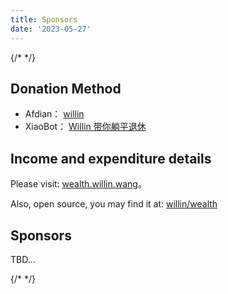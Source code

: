 ```yaml
---
title: Sponsors
date: '2023-05-27'
---
```


{/* <Invoices lang='en' /> */}

## Donation Method

- Afdian： [willin](https://afdian.net/a/willin)
- XiaoBot： [Willin 带你躺平退休](https://xiaobot.net/p/willin)

## Income and expenditure details

Please visit: [wealth.willin.wang](https://wealth.willin.wang/zh)。

Also, open source, you may find it at: [willin/wealth](https://github.com/willin/wealth)

## Sponsors

TBD...

{/* <InvoiceDetail lang='en' /> */}
